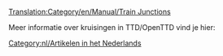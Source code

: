 [[Translation:Category/en/Manual/Train Junctions]]


Meer informatie over kruisingen in TTD/OpenTTD vind je hier:
{{Page:nl/Community/Junctionary/Treinkruispunten}}

[[Category:nl/Artikelen in het Nederlands]]